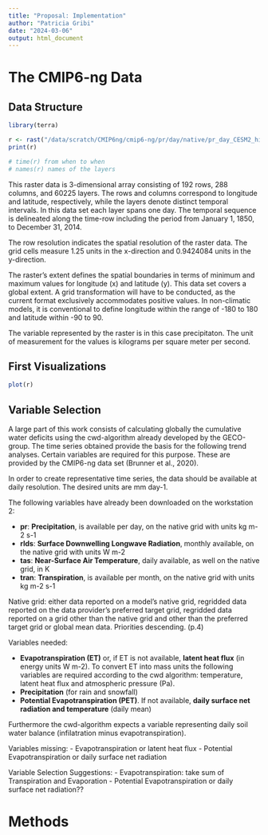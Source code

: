 ```yaml
---
title: "Proposal: Implementation"
author: "Patricia Gribi"
date: "2024-03-06"
output: html_document
---
```



# The CMIP6-ng Data

## Data Structure


```r

library(terra)

r <- rast("/data/scratch/CMIP6ng/cmip6-ng/pr/day/native/pr_day_CESM2_historical_r1i1p1f1_native.nc") #, lyrs = "pr_1")
print(r)

# time(r) from when to when
# names(r) names of the layers


```

This raster data is 3-dimensional array consisting of 192 rows, 288 columns, and 
60225 layers. The rows and columns correspond to longitude and latitude, 
respectively, while the layers denote distinct temporal intervals. In this data 
set each layer spans one day. The temporal sequence is delineated along the 
time-row including the period from January 1, 1850, to December 31, 2014.

The row resolution indicates the spatial resolution of the raster data. The grid
cells measure 1.25 units in the x-direction and 0.9424084 units in the 
y-direction.

The raster's extent defines the spatial boundaries in terms of minimum and 
maximum values for longitude (x) and latitude (y). This data set covers a global
extent. A grid transformation will have to be conducted, as the current format 
exclusively accommodates positive values. In non-climatic models, it is 
conventional to define longitude within the range of -180 to 180 and latitude 
within -90 to 90.

The variable represented by the raster is in this case precipitaton. The unit of
measurement for the values is kilograms per square meter per second.


## First Visualizations


```r

plot(r)

```



## Variable Selection

A large part of this work consists of calculating globally the cumulative water 
deficits using the cwd-algorithm already developed by the GECO-group. The time 
series obtained provide the basis for the following trend analyses.
Certain variables are required for this purpose. These are provided by the 
CMIP6-ng data set (Brunner et al., 2020).

In order to create representative time series, the data should be available at 
daily resolution. The desired units are mm day-1.


The following variables have already been downloaded on the workstation 2: 

- **pr**: **Precipitation**, is available per day, on the native grid with units 
kg m-2 s-1
- **rlds**: **Surface Downwelling Longwave Radiation**, monthly available, on 
the native grid with units W m-2
- **tas**: **Near-Surface Air Temperature**, daily available, as well on the 
native grid, in K
- **tran**: **Transpiration**, is available per month, on the native grid with 
units kg m-2 s-1

Native grid: either data reported on a model's native grid, regridded data
reported on the data provider's preferred target grid, regridded data reported 
on a grid other than the native grid and other than the preferred target grid
or global mean data. Priorities descending. (p.4)


Variables needed:

- **Evapotranspiration (ET)** or, if ET is not available, **latent heat flux** 
(in energy units W m-2). To convert ET into mass units the following variables 
are required according to the cwd algorithm: temperature, latent heat flux and 
atmospheric pressure (Pa).
- **Precipitation** (for rain and snowfall)
- **Potential Evapotranspiration (PET)**. If not available, **daily surface net
radiation and temperature** (daily mean)

Furthermore the cwd-algorithm expects a variable representing daily soil water 
balance (infilatration minus evapotranspiration).


Variables missing:
- Evapotranspiration or latent heat flux
- Potential Evapotranspiration or daily surface net radiation


Variable Selection Suggestions: 
- Evapotranspiration: take sum of Transpiration and Evaporation
- Potential Evapotranspiration or daily surface net radiation??


# Methods






